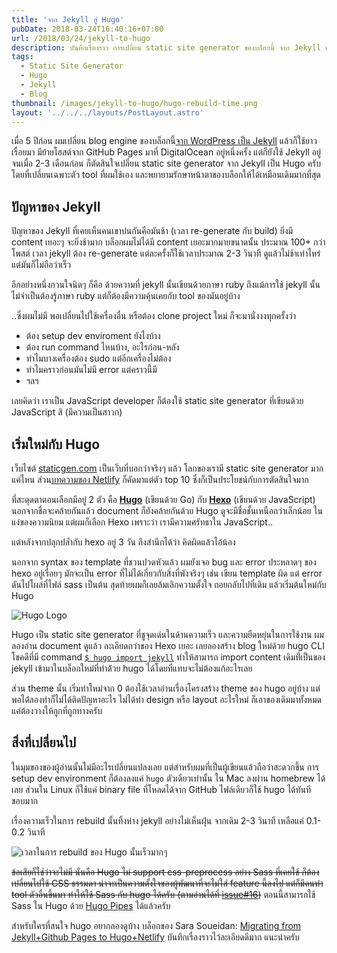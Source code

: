 ```yaml
---
title: 'จาก Jekyll สู่ Hugo'
pubDate: 2018-03-24T16:40:16+07:00
url: /2018/03/24/jekyll-to-hugo
description: บันทึกเรื่องราว การเปลี่ยน static site generator ของบล็อกนี้ จาก Jekyll เป็น Hugo ครับ
tags:
  - Static Site Generator
  - Hugo
  - Jekyll
  - Blog
thumbnail: /images/jekyll-to-hugo/hugo-rebuild-time.png
layout: '../../../layouts/PostLayout.astro'
---
```


เมื่อ 5 ปีก่อน ผมเปลี่ยน blog engine ของบล็อกนี้[จาก WordPress เป็น Jekyll](https://armno.in.th/2013/03/09/from-wordpress-to-jekyll/) แล้วก็ใช้ยาวเรื่อยมา
มีย้ายโฮสต์จาก GitHub Pages มาที่ DigitalOcean อยู่หนึ่งครั้ง แต่ก็ยังใช้ Jekyll อยู่
จนเมื่อ 2-3 เดือนก่อน ก็ตัดสินใจเปลี่ยน static site generator จาก Jekyll เป็น Hugo ครับ
โดยที่เปลี่ยนเฉพาะตัว tool ที่ผมใช้เอง และพยายามรักษาหน้าตาของบล็อกให้ได้เหมือนเดิมมากที่สุด

## ปัญหาของ Jekyll

ปัญหาของ Jekyll ที่เคยเห็นคนเขาบ่นกันคือมันช้า (เวลา re-generate กับ build) ยิ่งมี content เยอะๆ จะยิ่งช้ามาก
บล็อกผมไม่ได้มี content เยอะมากมายขนาดนั้น ประมาณ 100+ กว่าโพสต์ เวลา jekyll ต้อง re-generate
แต่ละครั้งก็ใช้เวลาประมาณ 2-3 วินาที ดูแล้วไม่ช้าเท่าไหร่ แต่มันก็ไม่ถือว่าเร็ว

อีกอย่างหนึ่งกวนใจนิดๆ ก็คือ ด้วยความที่ jekyll นั้นเขียนด้วยภาษา ruby
ถึงแม้การใช้ jekyll นั้นไม่จำเป็นต้องรู้ภาษา ruby แต่ก็ต้องมีความคุ้นเคยกับ tool ของมันอยู่บ้าง

..ซึ่งผมไม่มี พอเปลี่ยนไปใช้เครื่องอื่น หรือต้อง clone project ใหม่ ก็จะมานั่งงงทุกครั้งว่า

- ต้อง setup dev enviroment ยังไงบ้าง
- ต้อง run command ไหนบ้าง, อะไรก่อน-หลัง
- ทำไมบางเครื่องต้อง sudo แต่อีกเครื่องไม่ต้อง
- ทำไมคราวก่อนมันไม่มี error แต่คราวนี้มี
- ฯลฯ

เลยคิดว่า เราเป็น JavaScript developer ก็ต้องใช้ static site generator ที่เขียนด้วย JavaScript สิ (มีความเป็นสาวก)

## เริ่มใหม่กับ Hugo

เว็บไซต์ [staticgen.com](https://www.staticgen.com/) เป็นเว็บที่บอกว่าจริงๆ แล้ว โลกของเรามี static site generator มากแค่ไหน
ส่วน[บทความของ Netlify](https://www.netlify.com/blog/2017/05/25/top-ten-static-site-generators-of-2017/) ก็คัดมาแต่ตัว top 10 ซึ่งก็เป็นประโยชน์กับการตัดสินใจมาก

ที่สะดุดตาตอนเลือกมีอยู่ 2 ตัว คือ [**Hugo**](https://gohugo.io) (เขียนด้วย Go) กับ [**Hexo**](https://hexo.io/) (เขียนด้วย JavaScript) นอกจากชื่อจะคล้ายกันแล้ว document ก็ยังคล้ายกันด้วย
Hugo ดูจะมีชื่อชั้นเหนือกว่าเล็กน้อย ในแง่ของความนิยม แต่ผมก็เลือก Hexo เพราะว่า เรามีความศรัทธาใน JavaScript..

แต่หลังจากปลุกปล้ำกับ hexo อยู่ 3 วัน ถึงสำนึกได้ว่า คิดผิดแล้วไอ้น้อง

นอกจาก syntax ของ template ที่ชวนปวดหัวแล้ว ผมยังเจอ bug และ error ประหลาดๆ ของ hexo อยู่เรื่อยๆ มักจะเป็น error ที่ไม่ได้เกี่ยวกับสิ่งที่พังจริงๆ
เช่น เขียน template ผิด แต่ error ดันไปโผล่ที่ไฟล์ sass เป็นต้น สุดท้ายผมก็เลยล้มเลิกความตั้งใจ ถอยกลับไปที่เดิม แล้วเริ่มต้นใหม่กับ Hugo

![Hugo Logo](/images/jekyll-to-hugo/hugo-logo.png)

Hugo เป็น static site generator ที่ชูจุดเด่นในด้านความเร็ว และความยืดหยุ่นในการใช้งาน
ผมลองอ่าน document ดูแล้ว ละเอียดกว่าของ Hexo เยอะ เลยลองสร้าง blog ใหม่ด้วย hugo CLI
โชคดีที่มี command [`$ hugo import jekyll`](https://gohugo.io/commands/hugo_import_jekyll/)
ทำให้สามารถ import content เดิมที่่เป็นของ jekyll เข้ามาในบล็อกใหม่ที่ทำด้้วย hugo ได้โดยที่แทบจะไม่ต้องแก้อะไรเลย

ส่วน theme นั้น เริ่มทำใหม่จาก 0 ต้องใช้เวลาอ่านเรื่องโครงสร้าง theme ของ hugo อยู่บ้าง แต่พอได้่ลองทำก็ไม่ได้ติดปัญหาอะไร
ไม่ได้ทำ design หรือ layout อะไรใหม่ ก็เอาของเดิมมาทั้งหมด แค่ต้องวางให้ถูกที่ถูกทางครับ

## สิ่งที่เปลี่ยนไป

ในมุมของของผู้อ่านนั้นไม่มีอะไรเปลี่ยนแปลงเลย แต่สำหรับผมที่เป็นผู้เขียนแล้วถือว่าสะดวกขึ้น
การ setup dev environment ก็ต้องลงแค่ `hugo` ตัวเดียวเท่านั้น ใน Mac ลงผ่าน homebrew ได้เลย
ส่วนใน Linux ก็ใช้แค่ binary file ที่โหลดได้จาก GitHub ไฟล์เดียวก็ใช้ hugo ได้ทันที ชอบมาก

เรื่องความเร็วในการ rebuild นั้นทิ้งห่าง jekyll อย่างไม่เห็นฝุ่น จากเดิม 2-3 วินาที เหลือแค่ 0.1-0.2 วินาที

![เวลาในการ rebuild ของ Hugo นั้นเร็วมากๆ](/images/jekyll-to-hugo/hugo-rebuild-time.png)

<del>ข้อเสียก็ใช่ว่าจะไม่มี นั่นคือ Hugo ไม่ support css-preprocess อย่าง Sass ที่เคยใช้ ก็ต้องเปลี่ยนไปใช้ CSS ธรรมดา
น่าจะเป็นความตั้งใจของผู้พัฒนาที่จะไม่ใส่ feature นี้ลงไป แต่ก็มีคนทำ tool ตัวอื่นขึ้นมา ทำให้ใช้ Sass กับ hugo ได้ครับ
(ตามอ่านได้ที่ [issue#16](https://github.com/gohugoio/hugo/issues/16))</del> ตอนนี้สามารถใช้ ​Sass ใน Hugo ด้วย [Hugo Pipes](https://gohugo.io/hugo-pipes/scss-sass/) ได้แล้วครับ

สำหรับใครที่สนใจ hugo อยากลองดูบ้าง บล็อกของ Sara Soueidan: [Migrating from Jekyll+Github Pages to Hugo+Netlify](https://www.sarasoueidan.com/blog/jekyll-ghpages-to-hugo-netlify/) บันทึกเรื่องราวไว้ละเอียดดีมาก แนะนำครับ
